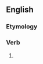 ==English==

===Etymology===
{{suffix|purchase|eth|lang=en}}

===Verb===
{{head|en|verb form}}

# {{en-archaic third-person singular of|purchase}}